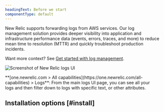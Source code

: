 ```yaml
---
headingText: Before we start
componentType: default
---
```


New Relic supports forwarding logs from AWS services. Our log management solution provides deeper visibility into application and infrastructure performance data (events, errors, traces, and more) to reduce mean time to resolution (MTTR) and quickly troubleshoot production incidents.

Want more context? See [Get started with log management](/docs/logs/get-started/get-started-log-management/).

<img
  title="Screenshot of New Relic logs UI"
  alt="Screenshot of New Relic logs UI"
  src="/images/logs_screenshot-full_main-logs-ui.webp"
/>

<figcaption>
  <DNT>**[one.newrelic.com > All capabilities](https://one.newrelic.com/all-capabilities) > Logs**</DNT>: From the main logs UI page, you can see all your logs and then filter down to logs with specific text, or other attributes.
</figcaption>

## Installation options [#install]

